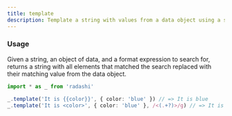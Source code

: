 ```yaml
---
title: template
description: Template a string with values from a data object using a search expression
---
```


### Usage

Given a string, an object of data, and a format expression to search for, returns a string with all elements that matched the search replaced with their matching value from the data object.

```ts
import * as _ from 'radashi'

_.template('It is {{color}}', { color: 'blue' }) // => It is blue
_.template('It is <color>', { color: 'blue' }, /<(.+?)>/g) // => It is blue
```
